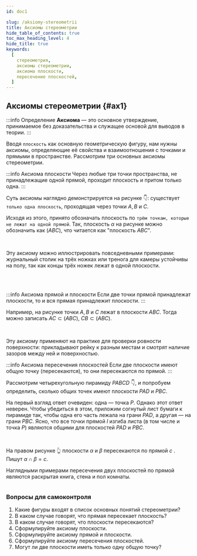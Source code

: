 ```yaml
---
id: doc1

slug: /aksiomy-stereometrii
title: Аксиомы стереометрии
hide_table_of_contents: true
toc_max_heading_level: 4
hide_title: true
keywords:
  [
    стереометрия,
    аксиомы стереометрии,
    аксиома плоскости,
    пересечение плоскостей,
  ]
---
```




## Аксиомы стереометрии {#ax1}

:::info Определение
**Аксиома** — это основное утверждение, принимаемое без доказательства и служащее основой для выводов в теории.
:::

Вводя `плоскость` как основную геометрическую фигуру, нам нужны аксиомы, определяющие её свойства и взаимоотношения с точками и прямыми в пространстве. Рассмотрим три основных аксиомы стереометрии.

:::info Аксиома плоскости
Через любые три точки пространства, не принадлежащие одной прямой, проходит плоскость и притом только одна.
:::

Суть аксиомы наглядно демонстрируется на рисунке 👇: существует `только одна плоскость`, проходящая через точки $A, B$ и $C.$

Исходя из этого, принято обозначать плоскость по `трём точкам, которые не лежат на одной прямой`. Так, плоскость $\alpha$ на рисунке можно обозначить как $(ABC)$, что читается как "плоскость $ABC$".

<div style={{ display: 'flex', justifyContent: 'center' }}>
<Image
  alt=""
    img={require('./assets/stereo6.png')}
  style={{ width: '50%' }}
/>
</div>




<br />

Эту аксиому можно иллюстрировать повседневными примерами: журнальный столик на трёх ножках или тренога для камеры устойчивы на полу, так как концы трёх ножек лежат в одной плоскости.


<div style={{ display: 'flex', justifyContent: 'center' }}>
<Image
  alt=""
    img={require('./assets/stereo7.png')}
  style={{ width: '50%' }}
/>
</div>



<br />
<br />

:::info Аксиома прямой и плоскости
Если две точки прямой принадлежат плоскости, то и вся прямая принадлежит плоскости.
:::

Например, на рисунке точки $A,B$ и $C$ лежат в плоскости $ABC$. Тогда можно записать $AC\subset (ABC)$, $CB\subset (ABC)$.

<div style={{ display: 'flex', justifyContent: 'center' }}>
<Image
  alt=""
    img={require('./assets/stereo8.png')}
  style={{ width: '50%' }}
/>
</div>




<br />

Эту аксиому применяют на практике для проверки ровности поверхности: прикладывают рейку к разным местам и смотрят наличие зазоров между ней и поверхностью.

:::info Аксиома пересечения плоскостей
Если две плоскости имеют общую точку (пересекаются), то они пересекаются по прямой.
:::

Рассмотрим четырехугольную пирамиду $PABCD$ 👇, и попробуем определить, сколько общих точек имеют плоскости $PAD$ и $PBC$.

На первый взгляд ответ очевиден: одна — точка $P$. Однако этот ответ неверен. Чтобы убедиться в этом, приложим согнутый лист бумаги к пирамиде так, чтобы одна его часть лежала на грани $PAD$, а другая — на грани $PBC$. Ясно, что все точки прямой $l$ изгиба листа (в том числе и точка $P$) являются общими для плоскостей $PAD$ и $PBC$.

<div style={{ display: 'flex', justifyContent: 'center' }}>
<Image
  alt=""
    img={require('./assets/stereo9.png')}
  style={{ width: '50%' }}
/>
</div>




<br />

На правом рисунке 👆 плоскости $\alpha$ и $\beta$ пересекаются по прямой $c$ . Пишут $\alpha \cap \beta =c$.

Наглядными примерами пересечения двух плоскостей по прямой являются раскрытая книга, стена и пол комнаты.

<div style={{ display: 'flex', justifyContent: 'center' }}>
<Image
  alt=""
    img={require('./assets/stereo10.png')}
  style={{ width: '50%' }}
/>
</div>




### Вопросы для самоконтроля

1. Какие фигуры входят в список основных понятий стереометрии?
2. В каком случае говорят, что прямая пересекает плоскость?
3. В каком случае говорят, что плоскости пересекаются?
4. Сформулируйте аксиому плоскости.
5. Сформулируйте аксиому прямой и плоскости.
6. Сформулируйте аксиому пересечения плоскостей.
7. Могут ли две плоскости иметь только одну общую точку?

